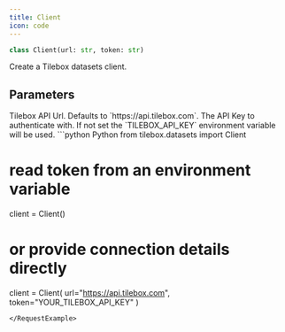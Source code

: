 ```yaml
---
title: Client
icon: code
---
```


```python
class Client(url: str, token: str)
```

Create a Tilebox datasets client.

## Parameters

<ParamField path="url" type="string">
  Tilebox API Url. Defaults to `https://api.tilebox.com`.
</ParamField>

<ParamField path="token" type="string">
  The API Key to authenticate with. If not set the `TILEBOX_API_KEY` environment variable will be used.
</ParamField>

<RequestExample>
```python Python
from tilebox.datasets import Client

# read token from an environment variable
client = Client()

# or provide connection details directly
client = Client(
    url="https://api.tilebox.com",
    token="YOUR_TILEBOX_API_KEY"
)
```
</RequestExample>
